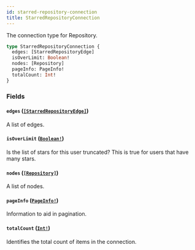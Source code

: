 ```yaml
---
id: starred-repository-connection
title: StarredRepositoryConnection
---
```


The connection type for Repository.

```graphql
type StarredRepositoryConnection {
  edges: [StarredRepositoryEdge]
  isOverLimit: Boolean!
  nodes: [Repository]
  pageInfo: PageInfo!
  totalCount: Int!
}
```

### Fields

#### `edges` ([`[StarredRepositoryEdge]`](/docs/api/objects/starred-repository-edge))

A list of edges.

#### `isOverLimit` ([`Boolean!`](/docs/api/scalars/boolean))

Is the list of stars for this user truncated? This is true for users that have many stars.

#### `nodes` ([`[Repository]`](/docs/api/objects/repository))

A list of nodes.

#### `pageInfo` ([`PageInfo!`](/docs/api/objects/page-info))

Information to aid in pagination.

#### `totalCount` ([`Int!`](/docs/api/scalars/int))

Identifies the total count of items in the connection.
